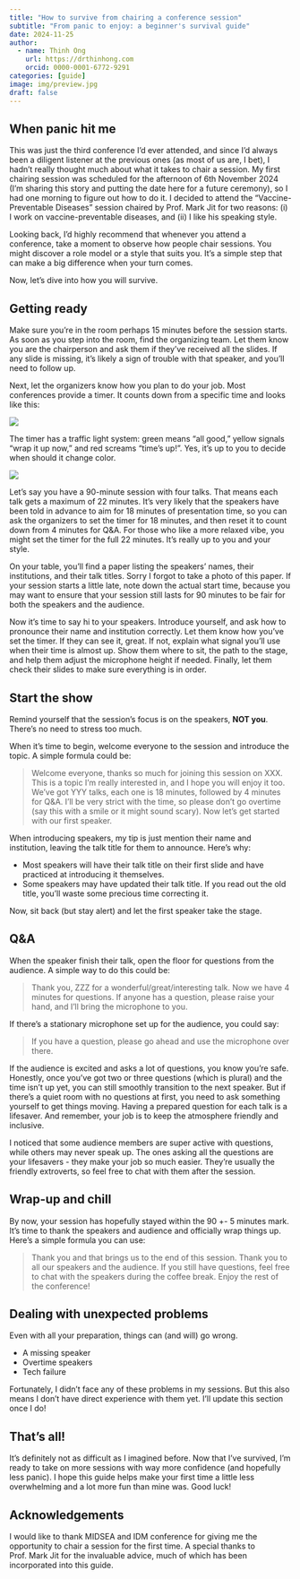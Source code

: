```yaml
---
title: "How to survive from chairing a conference session"
subtitle: "From panic to enjoy: a beginner's survival guide"
date: 2024-11-25
author:
  - name: Thinh Ong
    url: https://drthinhong.com
    orcid: 0000-0001-6772-9291
categories: [guide]
image: img/preview.jpg
draft: false
---
```


## When panic hit me

This was just the third conference I'd ever attended, and since I'd always been a diligent listener at the previous ones (as most of us are, I bet), I hadn't really thought much about what it takes to chair a session. My first chairing session was scheduled for the afternoon of 6th November 2024 (I'm sharing this story and putting the date here for a future ceremony), so I had one morning to figure out how to do it. I decided to attend the “Vaccine-Preventable Diseases” session chaired by Prof. Mark Jit for two reasons: (i) I work on vaccine-preventable diseases, and (ii) I like his speaking style.

Looking back, I'd highly recommend that whenever you attend a conference, take a moment to observe how people chair sessions. You might discover a role model or a style that suits you. It's a simple step that can make a big difference when your turn comes.

Now, let's dive into how you will survive.

## Getting ready

Make sure you're in the room perhaps 15 minutes before the session starts. As soon as you step into the room, find the organizing team. Let them know you are the chairperson and ask them if they've received all the slides. If any slide is missing, it's likely a sign of trouble with that speaker, and you'll need to follow up.

Next, let the organizers know how you plan to do your job. Most conferences provide a timer. It counts down from a specific time and looks like this:

![](img/timer-green.jpg)

The timer has a traffic light system: green means "all good," yellow signals "wrap it up now," and red screams "time's up!". Yes, it's up to you to decide when should it change color.

![](img/timer-yellow.jpg)

Let's say you have a 90-minute session with four talks. That means each talk gets a maximum of 22 minutes. It's very likely that the speakers have been told in advance to aim for 18 minutes of presentation time, so you can ask the organizers to set the timer for 18 minutes, and then reset it to count down from 4 minutes for Q&A. For those who like a more relaxed vibe, you might set the timer for the full 22 minutes. It's really up to you and your style.

On your table, you'll find a paper listing the speakers' names, their institutions, and their talk titles. Sorry I forgot to take a photo of this paper. If your session starts a little late, note down the actual start time, because you may want to ensure that your session still lasts for 90 minutes to be fair for both the speakers and the audience.

Now it's time to say hi to your speakers. Introduce yourself, and ask how to pronounce their name and institution correctly. Let them know how you've set the timer. If they can see it, great. If not, explain what signal you'll use when their time is almost up. Show them where to sit, the path to the stage, and help them adjust the microphone height if needed. Finally, let them check their slides to make sure everything is in order.

## Start the show

Remind yourself that the session's focus is on the speakers, **NOT you**. There's no need to stress too much.

When it's time to begin, welcome everyone to the session and introduce the topic. A simple formula could be:

> Welcome everyone, thanks so much for joining this session on XXX. This is a topic I'm really interested in, and I hope you will enjoy it too. We've got YYY talks, each one is 18 minutes, followed by 4 minutes for Q&A. I'll be very strict with the time, so please don't go overtime (say this with a smile or it might sound scary). Now let's get started with our first speaker.

When introducing speakers, my tip is just mention their name and institution, leaving the talk title for them to announce. Here's why:

- Most speakers will have their talk title on their first slide and have practiced at introducing it themselves.
- Some speakers may have updated their talk title. If you read out the old title, you'll waste some precious time correcting it.

Now, sit back (but stay alert) and let the first speaker take the stage.

## Q&A

When the speaker finish their talk, open the floor for questions from the audience. A simple way to do this could be:

> Thank you, ZZZ for a wonderful/great/interesting talk. Now we have 4 minutes for questions. If anyone has a question, please raise your hand, and I'll bring the microphone to you.

If there's a stationary microphone set up for the audience, you could say:

> If you have a question, please go ahead and use the microphone over there.

If the audience is excited and asks a lot of questions, you know you're safe. Honestly, once you've got two or three questions (which is plural) and the time isn't up yet, you can still smoothly transition to the next speaker. But if there's a quiet room with no questions at first, you need to ask something yourself to get things moving. Having a prepared question for each talk is a lifesaver. And remember, your job is to keep the atmosphere friendly and inclusive.

I noticed that some audience members are super active with questions, while others may never speak up. The ones asking all the questions are your lifesavers - they make your job so much easier. They're usually the friendly extroverts, so feel free to chat with them after the session.

## Wrap-up and chill

By now, your session has hopefully stayed within the 90 +- 5 minutes mark. It's time to thank the speakers and audience and officially wrap things up. Here's a simple formula you can use:

> Thank you and that brings us to the end of this session. Thank you to all our speakers and the audience. If you still have questions, feel free to chat with the speakers during the coffee break. Enjoy the rest of the conference!

## Dealing with unexpected problems

Even with all your preparation, things can (and will) go wrong.

- A missing speaker
- Overtime speakers
- Tech failure

Fortunately, I didn't face any of these problems in my sessions. But this also means I don't have direct experience with them yet. I'll update this section once I do!

## That's all!

It's definitely not as difficult as I imagined before. Now that I've survived, I'm ready to take on more sessions with way more confidence (and hopefully less panic). I hope this guide helps make your first time a little less overwhelming and a lot more fun than mine was. Good luck!

## Acknowledgements

I would like to thank MIDSEA and IDM conference for giving me the opportunity to chair a session for the first time. A special thanks to Prof. Mark Jit for the invaluable advice, much of which has been incorporated into this guide.

